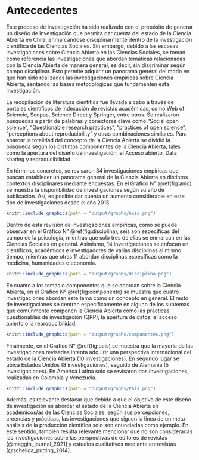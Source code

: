 # Antecedentes

Este proceso de investigación ha sido realizado con el propósito de generar un diseño de investigación que permita dar cuenta del estado de la Ciencia Abierta en Chile, enmarcándose disciplinarmente dentro de la investigación científica de las Ciencias Sociales. Sin embargo, debido a las escasas investigaciones sobre Ciencia Abierta en las Ciencias Sociales, se toman como referencia las investigaciones que abordan temáticas relacionadas con la Ciencia Abierta de manera general, es decir, sin discriminar según campo disciplinar. Esto permite adquirir un panorama general del modo en que han sido realizadas las investigaciones empíricas sobre Ciencia Abierta, sentando las bases metodológicas que fundamenten esta investigación. 

La recopilación de literatura científica fue llevada a cabo a través de portales científicos de indexación de revistas académicas, como Web of Sciencie, Scopus, Science Direct y Springer, entre otros. Se realizaron búsquedas a partir de palabras y conectores clave como "Social open science", "Questionable research practices", "practices of open science", "perceptions about reproducibility" y otras combinaciones similares. Para abarcar la totalidad del concepto de la Ciencia Abierta se dividió la búsqueda según los distintos componentes de la Ciencia Abierta, tales como la apertura del diseño de investigación, el Acceso abierto, Data sharing y reproducibilidad. 

En términos concretos, se revisaron 34 investigaciones empíricas que buscan establecer un panorama general de la Ciencia Abierta en distintos contextos disciplinares mediante encuestas. En el Gráfico N° \@ref(fig:anio) se muestra la disponibilidad de investigaciones según su año de publicación. Así, es posible dar cuenta un aumento considerable en este tipo de investigaciones desde el año 2015.

```r
knitr::include_graphics(path = "output/graphs/Anio.png")
```

Dentro de esta revisión de investigaciones empíricas, como se puede observar en el Gráfico N° \@ref(fig:disciplina), seis son específicas del campo de la psicología, mientras que solo tres de ellas se enmarcan en las Ciencias Sociales en general. Asimismo, 14 investigaciones se enfocan en científicos, académicos e investigadores de varias disciplinas al mismo tiempo, mientras que otras 11 abordan disciplinas específicas como la medicina, humanidades o economía.

```r
knitr::include_graphics(path = "output/graphs/disciplina.png")
```

En cuanto a los temas o componentes que se abordan sobre la Ciencia Abierta, en el Gráfico N° \@ref(fig:componente) se muestra que cuatro investigaciones abordan este tema como un concepto en general. El resto de investigaciones se centran específicamente en alguno de los subtemas que comúnmente componen la Ciencia Abierta como las prácticas cuestionables de investigación (QRP), la apertura de datos, el acceso abierto o la reproducibilidad.

```r
knitr::include_graphics(path = "output/graphs/componentes.png")
```

Finalmente, en el Gráfico N° \@ref(fig:pais) se muestra que la mayoría de las investigaciones revisadas intenta adquirir una perspectiva internacional del estado de la Ciencia Abierta (10 investigaciones). En segundo lugar se ubica Estados Unidos (8 investigaciones), seguido de Alemania (5 investigaciones). En América Latina solo se revisaron dos investigaciones, realizadas en Colombia y Venezuela.

```r
knitr::include_graphics(path = "output/graphs/Pais.png")
```

Además, es relevante destacar que debido a que el objetivo de este diseño de investigación es abordar el estado de la Ciencia Abierta en académicos/as de las Ciencias Sociales, según sus percepciones, creencias y prácticas, las investigaciones que siguen la línea de un meta-análisis de la producción científica solo son enunciadas como ejemplo. En este sentido, también resulta relevante mencionar que no son consideradas las investigaciones sobre las perspectivas de editores de revistas [@maggin_journal_2021] y estudios cualitativos mediante entrevistas [@scheliga_putting_2014].
